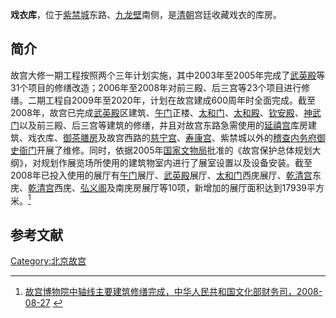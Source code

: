 '''戏衣库'''，位于[[紫禁城|紫禁城]]东路、[[九龙壁_(北京故宫)|九龙壁]]南侧，是[[清朝|清朝]]宫廷收藏戏衣的库房。

==简介==
故宫大修一期工程按照两个三年计划实施，其中2003年至2005年完成了[[武英殿|武英殿]]等31个项目的修缮改造；2006年至2008年对前三殿、后三宫等23个项目进行修缮。二期工程自2009年至2020年，计划在故宫建成600周年时全面完成。截至2008年，故宫已完成[[武英殿|武英殿]]区建筑、[[午门|午门]]正楼、[[太和门|太和门]]、[[太和殿|太和殿]]、[[钦安殿|钦安殿]]、[[神武门|神武门]]以及前三殿、后三宫等建筑的修缮，并且对故宫东路急需使用的[[延禧宫|延禧宫]]库房建筑、戏衣库、[[御茶膳房|御茶膳房]]及故宫西路的[[慈宁宫|慈宁宫]]、[[寿康宫|寿康宫]]、紫禁城以外的[[稽查内务府御史衙门|稽查内务府御史衙门]]开展了维修。同时，依据2005年[[国家文物局|国家文物局]]批准的《故宫保护总体规划大纲》，对规划作展览场所使用的建筑物室内进行了展室设置以及设备安装。截至2008年已投入使用的展厅有[[午门|午门]]展厅、[[武英殿|武英殿]]展厅、[[太和门|太和门]]西庑展厅、[[乾清宫|乾清宫]]东庑、[[乾清宫|乾清宫]]西庑、[[弘义阁|弘义阁]]及南庑房展厅等10项，新增加的展厅面积达到17939平方米。<ref>[http://ceshi.mcprc.gov.cn/sjzz/sjzz_cws/zcfg_cws/cws_jjgc/201111/t20111128_342428.htm 故宫博物院中轴线主要建筑修缮完成，中华人民共和国文化部财务司，2008-08-27] {{webarchive|url=https://web.archive.org/web/20131017185116/http://ceshi.mcprc.gov.cn/sjzz/sjzz_cws/zcfg_cws/cws_jjgc/201111/t20111128_342428.htm |date=2013-10-17 }}</ref>

==参考文献==
{{reflist}}

{{Geographic Location
|西北 =[[奉先殿|奉先殿]]
|北 =  [[宁寿宫|宁寿宫]]<br>[[九龙壁_(北京故宫)|九龙壁]]
|東北 =[[南十三排|南十三排]]、紫禁城东城墙
|西 = 
|中央 = <BIG>'''戏衣库'''</BIG>
|東 =紫禁城东城墙
|西南 =[[御茶膳房|御茶膳房]]
|南 =[[南三所|南三所]]
|東南 =[[御药房|御药房]]、紫禁城东城墙
}}

[[Category:北京故宫|Category:北京故宫]]